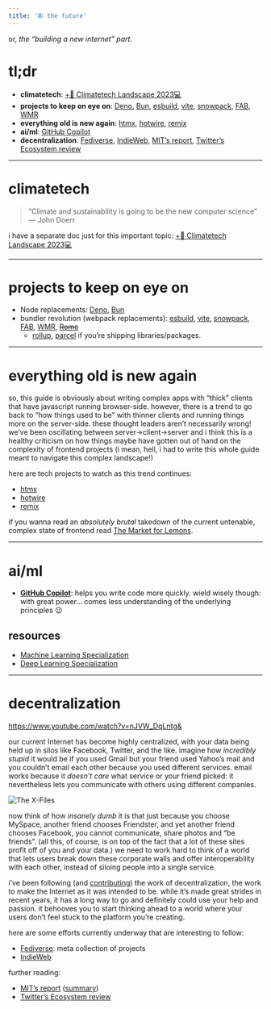 ```yaml
---
title: '🕸️ the future'
---
```


or, *the “building a new internet” part.*

# tl;dr
- **climatetech**: [+🌳 Climatetech Landscape 2023💻](https://paper.dropbox.com/doc/Climatetech-Landscape-2023-g8iDGKaDSBVwA90vbK7Gu) 
- **projects to keep on eye on**: [Deno](https://deno.com/), [Bun](https://bun.sh/), [esbuild](https://esbuild.github.io/), [vite](https://vitejs.dev/), [snowpack](https://www.snowpack.dev/), [FAB](https://fab.dev/), [WMR](https://wmr.dev/)
- **everything old is new again**: [htmx](https://htmx.org/), [hotwire](https://hotwired.dev/), [remix](https://remix.run/)
- **ai/ml**: [GitHub Copilot](https://github.com/features/copilot/)
- **decentralization**: [Fediverse](https://fediverse.party/), [IndieWeb](https://indieweb.org/), [MIT’s report](https://static1.squarespace.com/static/59aae5e9a803bb10bedeb03e/t/59ae908a46c3c480db42326f/1504612494894/decentralized_web.pdf), [Twitter’s Ecosystem review](https://matrix.org/_matrix/media/r0/download/twitter.modular.im/981b258141aa0b197804127cd2f7d298757bad20)


----------
# climatetech
> “Climate and sustainability is going to be the new computer science” — John Doerr

i have a separate doc just for this important topic: [+🌳 Climatetech Landscape 2023💻](https://paper.dropbox.com/doc/Climatetech-Landscape-2023-g8iDGKaDSBVwA90vbK7Gu) 

----------
# projects to keep on eye on
- Node replacements: [Deno](https://deno.com/), [Bun](https://bun.sh/)
- bundler revolution (webpack replacements): [esbuild](https://esbuild.github.io/), [vite](https://vitejs.dev/), [snowpack](https://www.snowpack.dev/), [FAB](https://fab.dev/), [WMR](https://wmr.dev/), [~~Rome~~](https://github.com/rome/tools)
    - [rollup](https://rollupjs.org/), [parcel](https://parceljs.org/) if you’re shipping libraries/packages.


----------
# everything old is new again

so, this guide is obviously about writing complex apps with “thick” clients that have javascript running browser-side. however, there is a trend to go back to “how things used to be” with thinner clients and running things more on the server-side. these thought leaders aren’t necessarily wrong! we’ve been oscillating between server→client→server and i think this is a healthy criticism on how things maybe have gotten out of hand on the complexity of frontend projects (i mean, hell, i had to write this whole guide meant to navigate this complex landscape!)

here are tech projects to watch as this trend continues:

- [htmx](https://htmx.org/)
- [hotwire](https://hotwired.dev/)
- [remix](https://remix.run/)

if you wanna read an *absolutely brutal* takedown of the current untenable, complex state of frontend read [The Market for Lemons](https://infrequently.org/2023/02/the-market-for-lemons/).


----------
# ai/ml
- [**GitHub Copilot**](https://github.com/features/copilot/): helps you write code more quickly. wield wisely though: with great power… comes less understanding of the underlying principles 😉


## resources
- [Machine Learning Specialization](https://www.coursera.org/specializations/machine-learning-introduction)
- [Deep Learning Specialization](https://www.coursera.org/specializations/deep-learning)
----------
# decentralization
https://www.youtube.com/watch?v=nJVW_DqLntg&


our current Internet has become highly centralized, with your data being held up in silos like Facebook, Twitter, and the like. imagine how *incredibly stupid* it would be if you used Gmail but your friend used Yahoo’s mail and you couldn’t email each other because you used different services. email works because it *doesn’t care* what service or your friend picked: it nevertheless lets you communicate with others using different companies.


![The X-Files](https://d2mxuefqeaa7sj.cloudfront.net/s_E0D7719D67AAA37BE82B81479129915A9A74421DD20DDE992E7C763890F71436_1538754029641_71azht1WUpL._SY606_.jpg)


now think of how *insanely dumb* it is that just because you choose MySpace, another friend chooses Friendster, and yet another friend chooses Facebook, you cannot communicate, share photos and “be friends”. (all this, of course, is on top of the fact that a lot of these sites profit off of you and your data.) we need to work hard to think of a world that lets users break down these corporate walls and offer interoperability with each other, instead of siloing people into a single service.

i’ve been following (and [contributing](https://github.com/mimecuvalo/helloworld)) the work of decentralization, the work to make the Internet as it was intended to be. while it’s made great strides in recent years, it has a long way to go and definitely could use your help and passion. it behooves you to start thinking ahead to a world where your users don’t feel stuck to the platform you’re creating.

here are some efforts currently underway that are interesting to follow:

- [Fediverse](https://fediverse.party/): meta collection of projects
- [IndieWeb](https://indieweb.org/)

further reading:

- [MIT’s report](https://static1.squarespace.com/static/59aae5e9a803bb10bedeb03e/t/59ae908a46c3c480db42326f/1504612494894/decentralized_web.pdf) ([summary](https://dci.mit.edu/decentralizedweb))
- [Twitter’s Ecosystem review](https://matrix.org/_matrix/media/r0/download/twitter.modular.im/981b258141aa0b197804127cd2f7d298757bad20)
